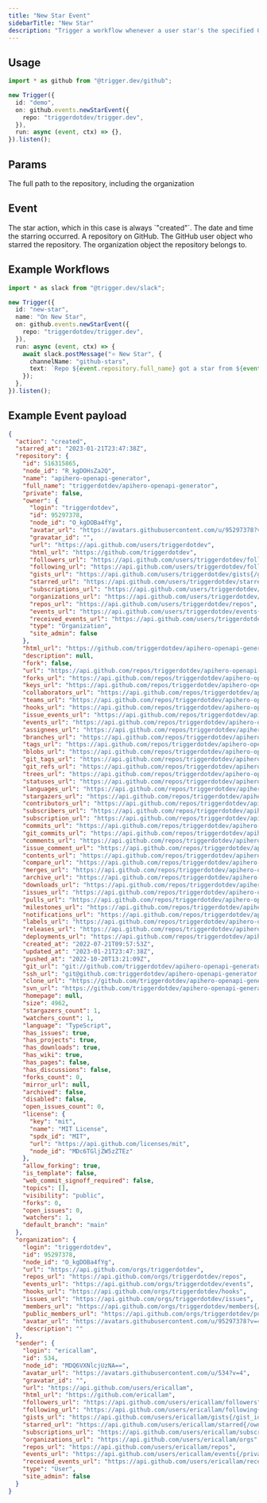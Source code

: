 ```yaml
---
title: "New Star Event"
sidebarTitle: "New Star"
description: "Trigger a workflow whenever a user star's the specified GitHub repository."
---
```


## Usage

```ts
import * as github from "@trigger.dev/github";

new Trigger({
  id: "demo",
  on: github.events.newStarEvent({
    repo: "triggerdotdev/trigger.dev",
  }),
  run: async (event, ctx) => {},
}).listen();
```

## Params

<ParamField path="repo" type="string" required={true}>
  The full path to the repository, including the organization
</ParamField>

## Event

<ResponseField name="action" type="string" default="created">
  The star action, which in this case is always `"created"`.
</ResponseField>

<ResponseField name="starred_at" type="Date" required={true}>
  The date and time the starring occurred.
</ResponseField>

<ResponseField name="repository" type="object" required={true}>
  A repository on GitHub.
</ResponseField>

<ResponseField name="sender" type="object" required={true}>
  The GitHub user object who starred the repository.
</ResponseField>

<ResponseField name="organization" type="object">
  The organization object the repository belongs to.
</ResponseField>

## Example Workflows

<CodeGroup>

```typescript Notify Slack on New GitHub Star
import * as slack from "@trigger.dev/slack";

new Trigger({
  id: "new-star",
  name: "On New Star",
  on: github.events.newStarEvent({
    repo: "triggerdotdev/trigger.dev",
  }),
  run: async (event, ctx) => {
    await slack.postMessage("⭐️ New Star", {
      channelName: "github-stars",
      text: `Repo ${event.repository.full_name} got a star from ${event.sender.login}, for a total of ${event.repository.stargazers_count} stars!`,
    });
  },
}).listen();
```

</CodeGroup>

## Example Event payload

```json Example
{
  "action": "created",
  "starred_at": "2023-01-21T23:47:38Z",
  "repository": {
    "id": 516315865,
    "node_id": "R_kgDOHsZa2Q",
    "name": "apihero-openapi-generator",
    "full_name": "triggerdotdev/apihero-openapi-generator",
    "private": false,
    "owner": {
      "login": "triggerdotdev",
      "id": 95297378,
      "node_id": "O_kgDOBa4fYg",
      "avatar_url": "https://avatars.githubusercontent.com/u/95297378?v=4",
      "gravatar_id": "",
      "url": "https://api.github.com/users/triggerdotdev",
      "html_url": "https://github.com/triggerdotdev",
      "followers_url": "https://api.github.com/users/triggerdotdev/followers",
      "following_url": "https://api.github.com/users/triggerdotdev/following{/other_user}",
      "gists_url": "https://api.github.com/users/triggerdotdev/gists{/gist_id}",
      "starred_url": "https://api.github.com/users/triggerdotdev/starred{/owner}{/repo}",
      "subscriptions_url": "https://api.github.com/users/triggerdotdev/subscriptions",
      "organizations_url": "https://api.github.com/users/triggerdotdev/orgs",
      "repos_url": "https://api.github.com/users/triggerdotdev/repos",
      "events_url": "https://api.github.com/users/triggerdotdev/events{/privacy}",
      "received_events_url": "https://api.github.com/users/triggerdotdev/received_events",
      "type": "Organization",
      "site_admin": false
    },
    "html_url": "https://github.com/triggerdotdev/apihero-openapi-generator",
    "description": null,
    "fork": false,
    "url": "https://api.github.com/repos/triggerdotdev/apihero-openapi-generator",
    "forks_url": "https://api.github.com/repos/triggerdotdev/apihero-openapi-generator/forks",
    "keys_url": "https://api.github.com/repos/triggerdotdev/apihero-openapi-generator/keys{/key_id}",
    "collaborators_url": "https://api.github.com/repos/triggerdotdev/apihero-openapi-generator/collaborators{/collaborator}",
    "teams_url": "https://api.github.com/repos/triggerdotdev/apihero-openapi-generator/teams",
    "hooks_url": "https://api.github.com/repos/triggerdotdev/apihero-openapi-generator/hooks",
    "issue_events_url": "https://api.github.com/repos/triggerdotdev/apihero-openapi-generator/issues/events{/number}",
    "events_url": "https://api.github.com/repos/triggerdotdev/apihero-openapi-generator/events",
    "assignees_url": "https://api.github.com/repos/triggerdotdev/apihero-openapi-generator/assignees{/user}",
    "branches_url": "https://api.github.com/repos/triggerdotdev/apihero-openapi-generator/branches{/branch}",
    "tags_url": "https://api.github.com/repos/triggerdotdev/apihero-openapi-generator/tags",
    "blobs_url": "https://api.github.com/repos/triggerdotdev/apihero-openapi-generator/git/blobs{/sha}",
    "git_tags_url": "https://api.github.com/repos/triggerdotdev/apihero-openapi-generator/git/tags{/sha}",
    "git_refs_url": "https://api.github.com/repos/triggerdotdev/apihero-openapi-generator/git/refs{/sha}",
    "trees_url": "https://api.github.com/repos/triggerdotdev/apihero-openapi-generator/git/trees{/sha}",
    "statuses_url": "https://api.github.com/repos/triggerdotdev/apihero-openapi-generator/statuses/{sha}",
    "languages_url": "https://api.github.com/repos/triggerdotdev/apihero-openapi-generator/languages",
    "stargazers_url": "https://api.github.com/repos/triggerdotdev/apihero-openapi-generator/stargazers",
    "contributors_url": "https://api.github.com/repos/triggerdotdev/apihero-openapi-generator/contributors",
    "subscribers_url": "https://api.github.com/repos/triggerdotdev/apihero-openapi-generator/subscribers",
    "subscription_url": "https://api.github.com/repos/triggerdotdev/apihero-openapi-generator/subscription",
    "commits_url": "https://api.github.com/repos/triggerdotdev/apihero-openapi-generator/commits{/sha}",
    "git_commits_url": "https://api.github.com/repos/triggerdotdev/apihero-openapi-generator/git/commits{/sha}",
    "comments_url": "https://api.github.com/repos/triggerdotdev/apihero-openapi-generator/comments{/number}",
    "issue_comment_url": "https://api.github.com/repos/triggerdotdev/apihero-openapi-generator/issues/comments{/number}",
    "contents_url": "https://api.github.com/repos/triggerdotdev/apihero-openapi-generator/contents/{+path}",
    "compare_url": "https://api.github.com/repos/triggerdotdev/apihero-openapi-generator/compare/{base}...{head}",
    "merges_url": "https://api.github.com/repos/triggerdotdev/apihero-openapi-generator/merges",
    "archive_url": "https://api.github.com/repos/triggerdotdev/apihero-openapi-generator/{archive_format}{/ref}",
    "downloads_url": "https://api.github.com/repos/triggerdotdev/apihero-openapi-generator/downloads",
    "issues_url": "https://api.github.com/repos/triggerdotdev/apihero-openapi-generator/issues{/number}",
    "pulls_url": "https://api.github.com/repos/triggerdotdev/apihero-openapi-generator/pulls{/number}",
    "milestones_url": "https://api.github.com/repos/triggerdotdev/apihero-openapi-generator/milestones{/number}",
    "notifications_url": "https://api.github.com/repos/triggerdotdev/apihero-openapi-generator/notifications{?since,all,participating}",
    "labels_url": "https://api.github.com/repos/triggerdotdev/apihero-openapi-generator/labels{/name}",
    "releases_url": "https://api.github.com/repos/triggerdotdev/apihero-openapi-generator/releases{/id}",
    "deployments_url": "https://api.github.com/repos/triggerdotdev/apihero-openapi-generator/deployments",
    "created_at": "2022-07-21T09:57:53Z",
    "updated_at": "2023-01-21T23:47:38Z",
    "pushed_at": "2022-10-20T13:21:09Z",
    "git_url": "git://github.com/triggerdotdev/apihero-openapi-generator.git",
    "ssh_url": "git@github.com:triggerdotdev/apihero-openapi-generator.git",
    "clone_url": "https://github.com/triggerdotdev/apihero-openapi-generator.git",
    "svn_url": "https://github.com/triggerdotdev/apihero-openapi-generator",
    "homepage": null,
    "size": 4962,
    "stargazers_count": 1,
    "watchers_count": 1,
    "language": "TypeScript",
    "has_issues": true,
    "has_projects": true,
    "has_downloads": true,
    "has_wiki": true,
    "has_pages": false,
    "has_discussions": false,
    "forks_count": 0,
    "mirror_url": null,
    "archived": false,
    "disabled": false,
    "open_issues_count": 0,
    "license": {
      "key": "mit",
      "name": "MIT License",
      "spdx_id": "MIT",
      "url": "https://api.github.com/licenses/mit",
      "node_id": "MDc6TGljZW5zZTEz"
    },
    "allow_forking": true,
    "is_template": false,
    "web_commit_signoff_required": false,
    "topics": [],
    "visibility": "public",
    "forks": 0,
    "open_issues": 0,
    "watchers": 1,
    "default_branch": "main"
  },
  "organization": {
    "login": "triggerdotdev",
    "id": 95297378,
    "node_id": "O_kgDOBa4fYg",
    "url": "https://api.github.com/orgs/triggerdotdev",
    "repos_url": "https://api.github.com/orgs/triggerdotdev/repos",
    "events_url": "https://api.github.com/orgs/triggerdotdev/events",
    "hooks_url": "https://api.github.com/orgs/triggerdotdev/hooks",
    "issues_url": "https://api.github.com/orgs/triggerdotdev/issues",
    "members_url": "https://api.github.com/orgs/triggerdotdev/members{/member}",
    "public_members_url": "https://api.github.com/orgs/triggerdotdev/public_members{/member}",
    "avatar_url": "https://avatars.githubusercontent.com/u/95297378?v=4",
    "description": ""
  },
  "sender": {
    "login": "ericallam",
    "id": 534,
    "node_id": "MDQ6VXNlcjUzNA==",
    "avatar_url": "https://avatars.githubusercontent.com/u/534?v=4",
    "gravatar_id": "",
    "url": "https://api.github.com/users/ericallam",
    "html_url": "https://github.com/ericallam",
    "followers_url": "https://api.github.com/users/ericallam/followers",
    "following_url": "https://api.github.com/users/ericallam/following{/other_user}",
    "gists_url": "https://api.github.com/users/ericallam/gists{/gist_id}",
    "starred_url": "https://api.github.com/users/ericallam/starred{/owner}{/repo}",
    "subscriptions_url": "https://api.github.com/users/ericallam/subscriptions",
    "organizations_url": "https://api.github.com/users/ericallam/orgs",
    "repos_url": "https://api.github.com/users/ericallam/repos",
    "events_url": "https://api.github.com/users/ericallam/events{/privacy}",
    "received_events_url": "https://api.github.com/users/ericallam/received_events",
    "type": "User",
    "site_admin": false
  }
}
```
